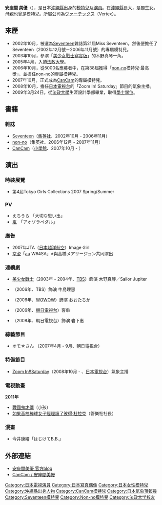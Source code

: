 {{Blpunsourced|time=2019-12-10T09:46:55+00:00}}
{{藝人
|姓名 = 安座間 美優
|類型 = 模特兒
|圖片 = 
|圖片尺寸 = 
|圖片簡介 = 
|羅馬拼音 = 
|英文名 = 
|暱稱 = 
|國籍 = {{JPN}}
|民族 = [[大和民族|大和民族]]
|出生日期 = {{birth_date_and_age|1986|12|26}}
|出生地點 = {{JPN}}[[沖繩縣|沖繩縣]]
|逝世日期 = 
|逝世地點 = 
|職業 = 模特兒、演員
|語言 = 
|三圍 = 
|教育程度 = [[法政大學|法政大學]]生涯設計學部[[學士|學士]]
|宗教信仰 =
|配偶 = 
|兒女 = 
|父母 = 
|出道地點 = 
|出道作 = 
|出道日期 = 
|代表作 = 
|活躍年代 = 
|唱片公司 = 
|經紀公司 = ヴァーテックス
|網站 = 
|相關團體 = 
|獎項 = 
|IMDb = 1485777
|現任成員 = 
|過往成員 = 
|音樂專輯 = 
|電影 = 
|電視節目 = 
|舞台劇 = 
|書籍 = 
}}
{{Japanese|japanese=安座間 美優|kana=あざま みゅう|romaji=Azama Myū}}

'''安座間 美優'''（{{bd|1986年|12月26日|catIdx=Azama Myuu}}），是日本[[沖繩縣|沖繩縣]]出身的[[模特兒|模特兒]]及[[演員|演員]]。在[[沖繩縣|沖繩縣]]長大，是獨生女。母親也曾是模特兒。所屬公司為[[ヴァーテックス|ヴァーテックス]]（Vertex）。

== 來歷 ==
* 2002年10月，被選為[[Seventeen_(日本雜誌)|Seventeen]]雜誌第21屆Miss Seventeen，然後便擔任了Seventeen（2002年12月號－2006年11月號）的專屬模特兒。
* 2003年10月，參演「[[美少女戰士寫實版|美少女戰士寫實版]]」的木野真琴一角。
* 2005年4月，入讀[[法政大學|法政大學]]。
* 2006年10月，從5000名應募者中，在第38屆獲得「[[non-no|non-no]]模特兒·最高獎」，並擔任non-no的專屬模特兒。
* 2007年10月，正式成為[[CanCam|CanCam]]的專屬模特兒。
* 2008年10月，擔任[[日本電視台|日本電視台]]的「Zoom In! Saturday」節目的氣象主播。
* 2009年3月24日，從[[法政大學|法政大學]]生涯設計學部畢業，取得[[學士|學士]][[學位|學位]]。

== 書籍 ==
=== 雜誌 ===
* [[Seventeen_(日本雜誌)|Seventeen]]（[[集英社|集英社]]、2002年10月 - 2006年11月）
* [[non-no|non-no]]（集英社、2006年12月 - 2007年11月）
* [[CanCam|CanCam]]（[[小學館|小學館]]、2007年10月 - ）

== 演出 ==
=== 時裝展覽 ===
* 第4屆Tokyo Girls Collections 2007 Spring/Summer

=== PV ===
* えちうら 「大切な思い出」
* [[嵐|嵐]]　「アオゾラペダル」

=== 廣告 ===
* 2007年JTA（[[日本越洋航空|日本越洋航空]]）Image Girl
* [[京瓷|京瓷]]「[[au_(流動電話)|au]] W64SA」※與高橋メアリージュン共同演出

=== 連續劇 ===
* [[美少女戰士寫實版|美少女戰士]]（2003年 - 2004年、[[TBS|TBS]]）飾演 木野真琴／Sailor Jupiter
* {{lang|ja|ガチバカ!}}（2006年、TBS）飾演 牛島理惠
* {{lang|ja|チルドレン}}（2006年、[[WOWOW|WOWOW]]）飾演 おおたちか
* {{lang|ja|だめんず・うぉ～か～}}（2006年、[[朝日電視台|朝日電視台]]）客串
* {{lang|ja|サラリーマン金太郎}}（2008年、朝日電視台）飾演 岩下惠

=== 綜藝節目 ===
* オモ☆さん （2007年4月 - 9月、朝日電視台）

=== 特備節目 ===
* [[Zoom_In!!Saturday|Zoom In!!Saturday]]（2008年10月 - 、[[日本電視台|日本電視台]]）氣象主播

=== 電視動畫 ===
'''2011年'''
* [[戰國鬼才傳|戰國鬼才傳]]（小孩）
* [[如果高校棒球女子經理讀了彼得·杜拉克|如果高校棒球女子經理讀了彼得·杜拉克]]（管樂社社長）

=== 漫畫 ===
* 今井康繪「はじけてB.B.」

== 外部連結 ==
* [http://ameblo.jp/mewazama  安座間美優 官方blog] {{Wayback|url=http://ameblo.jp/mewazama |date=20070110185325 }}
* [https://web.archive.org/web/20090206232935/http://cancam.tv/profile/mew.html CanCam / 安座間美優]

{{Authority control}}
{{DEFAULTSORT:Azama Myuu}}

[[Category:日本電視演員|Category:日本電視演員]]
[[Category:日本寫真偶像|Category:日本寫真偶像]]
[[Category:日本女性模特兒|Category:日本女性模特兒]]
[[Category:沖繩縣出身人物|Category:沖繩縣出身人物]]
[[Category:CanCam模特兒|Category:CanCam模特兒]]
[[Category:日本氣象預報員|Category:日本氣象預報員]]
[[Category:Seventeen模特兒|Category:Seventeen模特兒]]
[[Category:Non-no模特兒|Category:Non-no模特兒]]
[[Category:法政大学校友|Category:法政大学校友]]